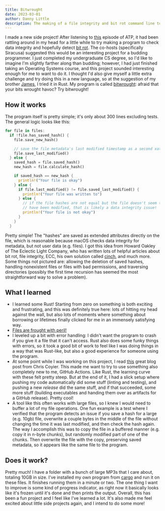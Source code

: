 ```yaml
---
title: Bitwrought
date: 2023-03-01
author: Danny Little
description: The making of a file integrity and bit rot command line tool.
---
```


I made a new side project! After listening to [this](https://overcast.fm/+R7DXe40g4/15:22) episode of ATP, it had been rattling around in my head for a little while to try making a program to check data integrity and hopefully detect [bit rot](https://eclecticlight.co/2020/03/21/should-we-take-bit-rot-seriously/). The co-hosts (specifically Siracusa) suggested this would be an interesting project for a budding programmer. I just completed my undergraduate CS degree, so I'd like to imagine I'm slightly farther along than budding; however, I had just finished taking an Operating Systems course, and this project sounded interesting enough for me to want to do it. I thought I'd also give myself a little extra challenge and try doing this in a new language, so at the suggestion of my brother [James](https://jameslittle.me), I tried it in Rust. My program is called [bitwrought](https://github.com/dslittle22/bitwrought): afraid that your bits wrought havoc? Try bitwrought!

## How it works

The program itself is pretty simple; it's only about 300 lines excluding tests. The general logic looks like this:

```rust
for file in files:
  if !file.has_saved_hash() {
    file.save_new_hash()

    // save the file metadata's last modified timestamp as a second xattr
    file.save_last_modified()
  } else {
    saved_hash = file.saved_hash()
    new_hash = file.calculate_hash()

    if saved_hash == new_hash {
      println!("Your file is okay")
    } else {
      if file.last_modified() != file.saved_last_modified() {
        println!("Your file was written to")
      } else {
        // if the file hashes are not equal but the file doesn't seem to
        // have been modified, that is likely a data integrity issue!
        println!("Your file is not okay")
      }
    }
  }
```

Pretty simple! The "hashes" are saved as extended attributes directly on the file, which is reasonable because macOS checks data integrity for metadata, but not user data (e.g. files). I got this idea from Howard Oakley of The Eclectic Light Company, who has written lots of helpful articles about bit rot, file integrity, ECC, his own solution called [cinch](https://eclecticlight.co/2020/05/27/cintch-checks-file-integrity-from-the-command-line/), and much more. Some things not pictured are: allowing the deletion of saved hashes, handling nonexistent files or files with bad permissions, and traversing directories (possibly the first time recursion has seemed the most straightforward way to solve a problem).

## What I learned

- I learned some Rust! Starting from zero on something is both exciting and frustrating, and this was definitely true here: lots of hitting my head against the wall, but also lots of moments where something about borrowing or lifetimes finally clicked for me in an immensely satisfying way.
- [Files are frought with peril!](https://www.deconstructconf.com/2019/dan-luu-files)
- I leveled up a bit with error handling: I didn't want the program to crash if you give it a file that it can't access. Rust also does some funky things with errors, so it took a good bit of work to feel like I was doing things in a way that was Rust-like, but also a good experience for someone using the program.
- At some point while I was working on this project, I read [this](https://chriscoyier.net/2023/01/12/a-perfect-ci-process/) great blog post from Chris Coyier. This made me want to try to use something also completely new to me, GitHub Actions. Like Rust, the learning curve with these felt pretty steep. But at the end of it, I had a slick setup where pushing my code automatically did some stuff (linting and testing), and pushing a new _release_ did the same stuff, and if that succeeded, some more stuff (building executables and handing them over as artifacts for a GitHub release). Pretty cool!
- A tool like this often works with large files, so I knew I would need to buffer a lot of my file operations. One fun example is a test where I verified that the program detects an issue if you save a hash for a large (e.g. 10gb) file, overwrite a couple bytes in the middle of the file without changing the time it was last modified, and then check the hash again. The way I accomplish this was to copy the file in a buffered manner (e.g. copy it in n-byte chunks), but randomly modified part of one of the chunks. Then overwrite the file with the copy, preserving saved metadata, so it appears like the same file to the program.

## Does it work?

Pretty much! I have a folder with a bunch of large MP3s that I care about, totaling 10GB in size. I've installed my own program from [cargo](https://crates.io/crates/bitwrought) and run it on these files. It finishes running them in a minute or two. The one thing I want to improve is some kind of progress indicator, as right now it basically looks like it's frozen until it's done and then prints the output. Overall, this has been a fun project and I feel like I've learned a lot. It's also made me feel excited about little side projects again, and I intend to do some more!
